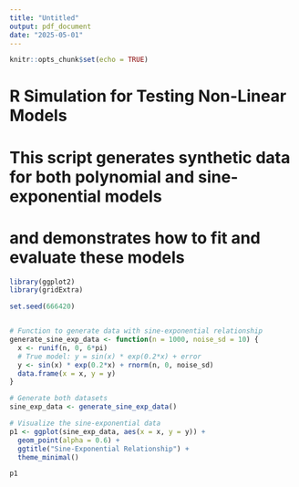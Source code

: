 ```yaml
---
title: "Untitled"
output: pdf_document
date: "2025-05-01"
---
```


```r
knitr::opts_chunk$set(echo = TRUE)
```

# R Simulation for Testing Non-Linear Models
# This script generates synthetic data for both polynomial and sine-exponential models
# and demonstrates how to fit and evaluate these models
```r
library(ggplot2)
library(gridExtra)

set.seed(666420) 


# Function to generate data with sine-exponential relationship
generate_sine_exp_data <- function(n = 1000, noise_sd = 10) {
  x <- runif(n, 0, 6*pi)
  # True model: y = sin(x) * exp(0.2*x) + error
  y <- sin(x) * exp(0.2*x) + rnorm(n, 0, noise_sd)
  data.frame(x = x, y = y)
}

# Generate both datasets
sine_exp_data <- generate_sine_exp_data()

# Visualize the sine-exponential data
p1 <- ggplot(sine_exp_data, aes(x = x, y = y)) +
  geom_point(alpha = 0.6) +
  ggtitle("Sine-Exponential Relationship") +
  theme_minimal()

p1

```

